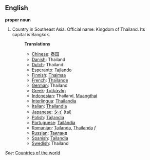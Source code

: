 ==English==

'''proper noun'''

# Country in Southeast Asia. Official name: Kingdom of Thailand. Its capital is Bangkok.
#:'''Translations'''
#:*[[Chinese]]: [[泰国]]
#:*[[Danish]]: Thailand
#:*[[Dutch]]: Thailand
#:*[[Esperanto]]: [[Tajlando]]
#:*[[Finnish]]: [[Thaimaa]]
#:*[[French]]: [[Thaïlande]]
#:*[[German]]: Thailand
#:*[[Greek]]: [[Ταϊλάνδη]]
#:*[[Indonesian]]: Thailand, [[Muangthai]]
#:*[[Interlingua]]: [[Thailandia]]
#:*[[Italian]]: [[Thailandia]]
#:*[[Japanese]]: [[タイ]] (tai)
#:*[[Polish]]: [[Tajlandia]]
#:*[[Portuguese]]: [[Tailândia]]
#:*[[Romanian]]: [[Tailanda]], [[Thailanda]] ''f''
#:*[[Russian]]: [[Таиланд]]
#:*[[Spanish]]: [[Tailandia]]
#:*[[Swedish]]: Thailand

''See'': [[Countries of the world]]
